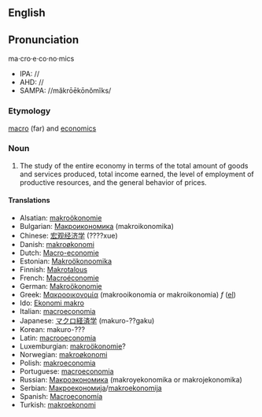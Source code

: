 {{Wikipedia}}
==English==
==Pronunciation==
ma·cro·e·co·no·mics
*IPA: //
*AHD: //
*SAMPA: //măkrōēkōnŏmĭks/

=== Etymology ===

[[macro]] (far) and [[economics]]

=== Noun ===
#The study of the entire economy in terms of the total amount of goods and services produced, total income earned, the level of employment of productive resources, and the general behavior of prices.

==== Translations ====
*Alsatian: [[makroökonomie]]
*Bulgarian: [[Макроикономика]] (makroikonomika)
*Chinese: [[宏观经济学]] (????xue)
*Danish: [[makroøkonomi]]
*Dutch: [[Macro-economie]]
*Estonian: [[Makroökonoomika]]
*Finnish: [[Makrotalous]]
*French: [[Macroéconomie]]
*German: [[Makroökonomie]]
*Greek: [[Μακροοικονομία]] (makrooikonomia or makroikonomia) ''f'' ([[:el:Μακροοικονομία|el]])
*Ido: [[Ekonomi makro]]
*Italian: [[macroeconomia]]
*Japanese: [[マクロ経済学]] (makuro-??gaku)
*Korean: <!--[[]] (-->makuro-???<!--)-->
*Latin: [[macrooeconomia]]
*Luxemburgian: [[makroökonomie]]?
*Norwegian: [[makroøkonomi]]
*Polish: [[makroeconomia]]
*Portuguese: [[macroeconomia]]
*Russian: [[Макроэкономика]] (makroyekonomika or makrojekonomika)
*Serbian: [[Макроекономија]]/[[makroekonomija]]
*Spanish: [[Macroeconomía]]
*Turkish: [[makroekonomi]]